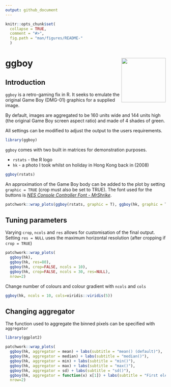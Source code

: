 ```yaml
---
output: github_document
---
```


<!-- README.md is generated from README.Rmd. Please edit that file -->

```r
knitr::opts_chunk$set(
  collapse = TRUE,
  comment = "#>",
  fig.path = "man/figures/README-"
  )
```

# ggboy <img src="data-raw/hex-logo/ggboy-hex-logo.png" align="right" height="139"/>

## Introduction
`ggboy` is a retro-gaming fix in R. It seeks to emulate the original Game Boy (DMG-01) graphics for a supplied image. 

By default, images are aggregated to be 160 units wide and 144 units high (the original Game Boy screen aspect ratio) and made of 4 shades of green. 

All settings can be modified to adjust the output to the users requirements.

```r
library(ggboy)
```

`ggboy` comes with two built in matrices for demonstration purposes. 

* `rstats` - the R logo
* `hk` - a photo I took whilst on holiday in Hong Kong back in (2008)

```r
ggboy(rstats)
```

An approximation of the Game Boy body can be added to the plot by setting `graphic = TRUE` (crop must also be set to TRUE). The font used for the buttons is [*NES Console Controller Font -  MrShrike*](https://www.deviantart.com/mrshrike/art/NES-Console-Controller-Font-141383845).

```r
patchwork::wrap_plots(ggboy(rstats, graphic = T), ggboy(hk, graphic = T))
```

## Tuning parameters
Varying `crop`, `ncols` and `res` allows for customisation of the final output. Setting `res = NULL` uses the maximum horizontal resolution (after cropping if `crop = TRUE`)
```r
patchwork::wrap_plots(
  ggboy(hk),
  ggboy(hk, res=80),
  ggboy(hk, crop=FALSE, ncols = 10),
  ggboy(hk, crop=FALSE, ncols = 30, res=NULL),
  nrow=2)
```

Change number of colours and colour gradient with `ncols` and `cols`
```r
ggboy(hk, ncols = 10, cols=viridis::viridis(5))
```

## Changing aggregator
The function used to aggregate the binned pixels can be specified with `aggregator`
```r
library(ggplot2)

patchwork::wrap_plots(
  ggboy(hk, aggregator = mean) + labs(subtitle = "mean() (default)"),
  ggboy(hk, aggregator = median) + labs(subtitle = "median()"),
  ggboy(hk, aggregator = min) + labs(subtitle = "min()"),
  ggboy(hk, aggregator = max) + labs(subtitle = "max()"),
  ggboy(hk, aggregator = sd) + labs(subtitle = "sd()"),
  ggboy(hk, aggregator = function(x) x[1]) + labs(subtitle = "First element"),
  nrow=2)
```

